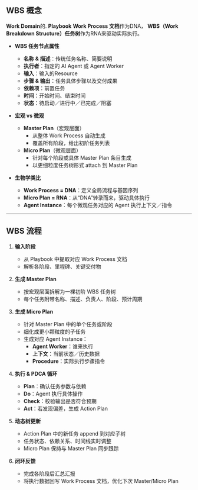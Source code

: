 ## WBS 概念

 **Work Domain**的. **Playbook**  **Work Process 文档**作为DNA，
 **WBS（Work Breakdown Structure）任务树**作为RNA来驱动实际执行。

- **WBS 任务节点属性**  
  - **名称 & 描述**：传统任务名称、简要说明  
  - **执行者**：指定的 AI Agent 或 Agent Worker  
  - **输入**：输入的Resource
  - **步骤 & 输出**：任务具体步骤以及交付成果   
  - **依赖项**：前置任务  
  - **时间**：开始时间、结束时间  
  - **状态**：待启动／进行中／已完成／阻塞  

- **宏观 vs 微观**  
  - **Master Plan**（宏观层面）  
    - 从整体 Work Process 自动生成  
    - 覆盖所有阶段，给出初阶任务列表  
  - **Micro Plan**（微观层面）  
    - 针对每个阶段或具体 Master Plan 条目生成  
    - 以更细粒度任务树形式 attach 到 Master Plan  

- **生物学类比**  
  - **Work Process = DNA**：定义全局流程与基因序列  
  - **Micro Plan = RNA**：从“DNA”转录而来，驱动具体执行  
  - **Agent Instance**：每个微观任务对应的 Agent 执行上下文／指令  

---

## WBS 流程

1. **输入阶段**  
   - 从 Playbook 中提取对应 Work Process 文档  
   - 解析各阶段、里程碑、关键交付物  

2. **生成 Master Plan**  
   - 按宏观层面拆解为一棵初阶 WBS 任务树  
   - 每个任务附带名称、描述、负责人、阶段、预计周期  

3. **生成 Micro Plan**  
   - 针对 Master Plan 中的单个任务或阶段  
   - 细化成更小颗粒度的子任务  
   - 生成对应 Agent Instance：  
     - **Agent Worker**：谁来执行  
     - **上下文**：当前状态／历史数据  
     - **Procedure**：实际执行步骤指令  

4. **执行 & PDCA 循环**  
   - **Plan**：确认任务参数与依赖  
   - **Do**：Agent 执行具体操作  
   - **Check**：校验输出是否符合预期  
   - **Act**：若发现偏差，生成 Action Plan  

5. **动态树更新**  
   - Action Plan 中的新任务 append 到对应子树  
   - 任务状态、依赖关系、时间线实时调整  
   - Micro Plan 保持与 Master Plan 同步跟踪  

6. **闭环反馈**  
   - 完成各阶段后汇总汇报  
   - 将执行数据回写 Work Process 文档，优化下次 Master/Micro Plan  

